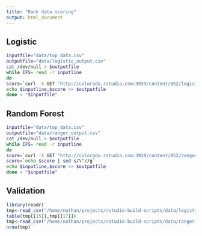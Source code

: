 ```yaml
---
title: "Bank data scoring"
output: html_document
---
```


## Logistic

```bash
inputfile="data/top_data.csv"
outputfile="data/logistic_output.csv"
cat /dev/null > $outputfile
while IFS= read -r inputline
do
score=`curl -X GET "http://colorado.rstudio.com:3939/content/852/logistic?inputline=$inputline"`
echo $inputline,$score >> $outputfile
done < "$inputfile"
```

## Random Forest

```bash
inputfile="data/top_data.csv"
outputfile="data/ranger_output.csv"
cat /dev/null > $outputfile
while IFS= read -r inputline
do
score=`curl -X GET "http://colorado.rstudio.com:3939/content/852/ranger?inputline=$inputline"`
score=`echo $score | sed s/\"//g`
echo $inputline,$score >> $outputfile
done < "$inputfile"
```


## Validation

```r
library(readr)
tmp<-read_csv("/home/nathan/projects/rstudio-build-scripts/data/logistic_output.csv")
table(tmp[[15]],tmp[[17]])
tmp<-read_csv("/home/nathan/projects/rstudio-build-scripts/data/ranger_output.csv")
nrow(tmp)
```




